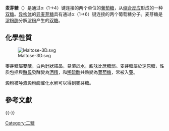 {{Chembox
|ImageFile=Maltose structure.svg
|ImageSize=200px
|IUPACName= <small>(2''R'',3''S'',4''S'',5''R'',6''R'')-2-(Hydroxymethyl)
-6-[(2''R'',3''S'',4''R'',5''R'',6''R'')
-4,5,6-trihydroxy-2-(hydroxymethyl)oxan-3-yl]oxyoxane
-3,4,5-triol</small>
|OtherNames=
|Section1= {{Chembox Identifiers
|  CASNo=69-79-4
|   CASNo_Ref = {{cascite}}
|  CASOther = （α或β异构体）
|  PubChem=6255
|  SMILES=C(C1C(C(C(C(O1)OC2C(OC(C(C2O)O)O)CO)O)O)O)O
  }}
|Section2= {{Chembox Properties
|  Formula=C<sub>12</sub>H<sub>22</sub>O<sub>11</sub>
|  MolarMass=342.30
|  Appearance=
|  Density=1.54 g/cm<sup>3</sup> <ref name="MSDS">[http://www.bme.utexas.edu/ugrad/UGLab/resources/MSDS/maltose.pdf 一水合麦芽糖的MSDS] {{webarchive|url=https://web.archive.org/web/20060912125744/http://www.bme.utexas.edu/ugrad/UGLab/resources/MSDS/maltose.pdf |date=2006-09-12 }}</ref>
|  MeltingPt=102-103 °C（一水合物）
|  BoilingPt=
|  Solubility=1.080 g/mL (20 °C)<ref name="MSDS"/>
  }}
|Section3= {{Chembox Hazards
|  MainHazards=
|  FlashPt=
|  Autoignition=
  }}
}}

{{Otheruses|subject=一种碳水化合物|other=中国传统甜食|麦芽糖 (食品)}}
'''麦芽糖'''（{{lang-en|Maltose}}）是通过α（1→4）键连接的两个单位的[[葡萄糖|葡萄糖]]，从[[缩合反应|缩合反应]]形成的一种[[双糖|双糖]]。[[同分異構|异构体]]的[[异麦芽糖|异麦芽糖]]具有通过α（1→6）键连接的两个葡萄糖分子。麦芽糖是[[淀粉酶|淀粉酶]]分解[[淀粉|淀粉]]产生的[[双糖|双糖]]。

== 化學性質 ==
[[File:Maltose-3D.svg|thumb]]

麥芽糖屬[[雙醣|雙醣]]，[[白色|白色]][[針狀|針狀]]結晶，易溶於[[水|水]]，[[甜味|甜味]]比[[蔗糖|蔗糖]]弱。麦芽糖屬於[[還原糖|還原糖]]，性质包括與[[酵母|酵母]]發酵變為[[酒精|酒精]]，和[[稀硫酸|稀硫酸]]共熱變為[[葡萄糖|葡萄糖]]，常被入[[藥|藥]]。

澱粉被唾液澱粉酶催化水解可以得到麥芽糖。

== 參考文獻 ==
{{Reflist}}

{{-}}
{{糖类}}

[[Category:二糖|Category:二糖]]
{{Organic-compound-stub}}
